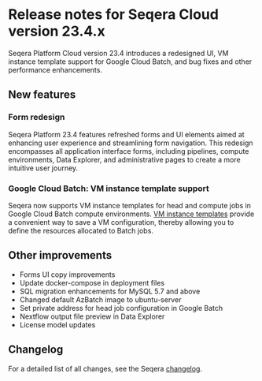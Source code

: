 # Release notes for Seqera Cloud version 23.4.x

Seqera Platform Cloud version 23.4 introduces a redesigned UI, VM instance template support for Google Cloud Batch, and bug fixes and other performance enhancements. 

## New features

### Form redesign

Seqera Platform 23.4 features refreshed forms and UI elements aimed at enhancing user experience and streamlining form navigation. This redesign encompasses all application interface forms, including pipelines, compute environments, Data Explorer, and administrative pages to create a more intuitive user journey. 

### Google Cloud Batch: VM instance template support

Seqera now supports VM instance templates for head and compute jobs in Google Cloud Batch compute environments. [VM instance templates][gcp-vm-instance-template] provide a convenient way to save a VM configuration, thereby allowing you to define the resources allocated to Batch jobs. 

## Other improvements

- Forms UI copy improvements
- Update docker-compose in deployment files
- SQL migration enhancements for MySQL 5.7 and above
- Changed default AzBatch image to ubuntu-server
- Set private address for head job configuration in Google Batch
- Nextflow output file preview in Data Explorer
- License model updates

    
## Changelog

For a detailed list of all changes, see the Seqera [changelog](./changelog.mdx).

[gcp-vm-instance-template]: https://cloud.google.com/compute/docs/instance-templates 
